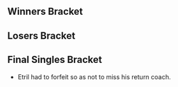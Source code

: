 {{DISPLAYTITLE:MARS 2017: ''Melee'' Singles Bracket}}{{SetGame|melee}}
{{tabs static
|name1=Overview
|link1=MARS/2017/Melee
|name2=Singles Bracket
|link2=MARS/2017/Melee/Singles Bracket
|name3=Doubles Bracket
|link3=MARS/2017/Melee/Doubles Bracket
|This=2
}}

==Winners Bracket==
{{16DEWBracketA2
<!-- Ro16 -->
|r1m1p1=BeLia |r1m1p1flag=fr |r1m1p1score=2
|r1m1p2=Tchang |r1m1p2flag=fr |r1m1p2score=0
|r1m1win=1

|r1m2p1=Nestea |r1m2p1flag=fr |r1m2p1score=0
|r1m2p2=Jerem |r1m2p2flag=fr |r1m2p2score=2
|r1m2win=1

|r1m3p1=Link_enfant |r1m3p1flag=fr |r1m3p1score=2
|r1m3p2=Rondelle |r1m3p2flag=fr |r1m3p2score=1
|r1m3win=1

|r1m4p1=Meljin |r1m4p1flag=fr |r1m4p1score=2
|r1m4p2=Kid Candi |r1m4p2flag=fr |r1m4p2score=0
|r1m4win=1

|r1m5p1=JiM |r1m5p1flag=fr |r1m5p1score=2
|r1m5p2=Squall |r1m5p2flag=fr |r1m5p2score=0
|r1m5win=1

|r1m6p1=Iñf |r1m6p1flag=fr |r1m6p1score=1
|r1m6p2=Etril |r1m6p2flag=fr |r1m6p2score=2
|r1m6win=2

|r1m7p1=Datto |r1m7p1flag=fr |r1m7p1score=2
|r1m7p2=Bobi |r1m7p2flag=fr |r1m7p2score=0
|r1m7win=1

|r1m8p1=MetalFox |r1m8p1flag=fr |r1m8p1score=1
|r1m8p2=yogui |r1m8p2flag=fr |r1m8p2score=2
|r1m8win=2

<!-- QUARTERFINALS -->
|r2m1p1=beLia |r2m1p1flag=fr |r2m1p1score=2
|r2m1p2=Jerem |r2m1p2flag=fr |r2m1p2score=0
|r2m1win=1

|r2m2p1=Link_enfant |r2m2p1flag=fr |r2m2p1score=0
|r2m2p2=Meljin |r2m2p2flag=fr |r2m2p2score=2
|r2m2win=2

|r2m3p1=JiM |r2m3p1flag=fr |r2m3p1score=0
|r2m3p2=Etril |r2m3p2flag=fr |r2m3p2score=2
|r2m3win=2

|r2m4p1=Datto |r2m4p1flag=fr |r2m4p1score=0
|r2m4p2=yogui |r2m4p2flag=fr |r2m4p2score=2
|r2m4win=2

<!-- SEMIFINALS -->
|r3m1p1=beLia |r3m1p1flag=fr |r3m1p1score=3
|r3m1p2=Meljin |r3m1p2flag=fr |r3m1p2score=1
|r3m1win=1

|r3m2p1=Etril |r3m2p1flag=fr |r3m2p1score=3
|r3m2p2=yogui |r3m2p2flag=fr |r3m2p2score=1
|r3m2win=1
}}
==Losers Bracket==
{{16DELBracketSmwA
|tourneylink=MARS/2017/Melee
|tourneyname=MARS 2017
|l1placement=13-16
|l2placement=9-12
|l3placement=7-8
|l4placement=5-6

<!-- Round 1 -->
|l1m1p1=Tchang |l1m1p1flag=fr |l1m1p1score=1
|l1m1p2=Nestea |l1m1p2flag=fr |l1m1p2score=2
|l1m1win=2

|l1m2p1=Rondelle |l1m2p1flag=fr |l1m2p1score=0
|l1m2p2=Kid Candi |l1m2p2flag=fr |l1m2p2score=2 
|l1m2win=2

|l1m3p1=Squall |l1m3p1flag=fr |l1m3p1score=0
|l1m3p2=Iñf |l1m3p2flag=fr |l1m3p2score=2
|l1m3win=2

|l1m4p1=Bobi |l1m4p1flag=fr |l1m4p1score=2
|l1m4p2=MetalFox |l1m4p2flag=fr |l1m4p2score= 1
|l1m4win=1

<!-- Round 2 -->
|l2m1p1=Datto |l2m1p1flag=fr |l2m1p1score=2
|l2m1p2=Nestea |l2m1p2flag=fr |l2m1p2score=0
|l2m1win=1

|l2m2p1=JiM |l2m2p1flag=fr |l2m2p1score=2
|l2m2p2=Kid Candi |l2m2p2flag=fr |l2m2p2score=0
|l2m2win=1

|l2m3p1=Link_enfant |l2m3p1flag=fr |l2m3p1score=0
|l2m3p2=Iñf |l2m3p2flag=fr |l2m3p2score=2
|l2m3win=2

|l2m4p1=Jerem |l2m4p1flag=fr |l2m4p1score=2
|l2m4p2=Bobi |l2m4p2flag=fr |l2m4p2score=0
|l2m4win=1

<!-- Round 3 -->
|l3m1p1=Datto |l3m1p1flag=fr |l3m1p1score=1
|l3m1p2=JiM |l3m1p2flag=fr |l3m1p2score=3
|l3m1win=2

|l3m2p1=Iñf |l3m2p1flag=fr |l3m2p1score=3
|l3m2p2=Jerem |l3m2p2flag=fr |l3m2p2score=0
|l3m2win=1

<!-- Round 4 -->
|l4m1p1=Meljin |l4m1p1flag=fr |l4m1p1score=1
|l4m1p2=JiM |l4m1p2flag=fr |l4m1p2score=3
|l4m1win=2

|l4m2p1=yogui |l4m2p1flag=fr |l4m2p1score=1
|l4m2p2=Iñf |l4m2p2flag=fr |l4m2p2score=3
|l4m2win=2
}}
<onlyinclude>
==Final Singles Bracket==
{{DEFinalSmwBracket
|tourneylink=MARS/2017/Melee
|tourneyname=MARS 2017
|l1placement=4
|r2placement=3
|r3loserplacement=2
|r3winnerplacement=1
|column-width=170
|export_score=true

<!-- FROM WINNERS -->
|r1m1p1=BeLia |r1m1p1flag=fr |r1m1p1score={{win}}
|r1m1p2=Etril |r1m1p2flag=fr |r1m1p2score=FF
|r1m1win=1
|r1m1p1char1= |r1m1p2char1= |r1m1win1= |r1m1stage1=
|r1m1p1char2= |r1m1p2char2= |r1m1win2= |r1m1stage2=
|r1m1p1char3= |r1m1p2char3= |r1m1win3= |r1m1stage3=
|r1m1p1char4= |r1m1p2char4= |r1m1win4= |r1m1stage4=
|r1m1p1char5= |r1m1p2char5= |r1m1win5= |r1m1stage5=

<!-- FROM LOSERS -->
|l1m1p1=JiM |l1m1p1flag=fr |l1m1p1score=
|l1m1p2=Iñf |l1m1p2flag=fr |l1m1p2score=
|l1m1win=2
|l1m1p1char1=doc |l1m1p2char1=puff |l1m1win1=2 |l1m1stage1=Final Destination
|l1m1p1char2=doc |l1m1p2char2=puff |l1m1win2=1 |l1m1stage2=Final Destination
|l1m1p1char3=doc |l1m1p2char3=puff |l1m1win3=2 |l1m1stage3=Dream Land
|l1m1p1char4=doc |l1m1p2char4=puff |l1m1win4=1 |l1m1stage4=Final Destination
|l1m1p1char5=doc |l1m1p2char5=puff |l1m1win5=2 |l1m1stage5=Fountain of Dreams

<!-- LOSERS FINALS -->
|r2m1p1=Etril |r2m1p1flag=fr |r2m1p1score=FF
|r2m1p2=Iñf |r2m1p2flag=fr |r2m1p2score={{win}}
|r2m1win=2
|r2m1p1char1= |r2m1p2char1= |r2m1win1= |r2m1stage1=
|r2m1p1char2= |r2m1p2char2= |r2m1win2= |r2m1stage2=
|r2m1p1char3= |r2m1p2char3= |r2m1win3= |r2m1stage3=
|r2m1p1char4= |r2m1p2char4= |r2m1win4= |r2m1stage4=
|r2m1p1char5= |r2m1p2char5= |r2m1win5= |r2m1stage5=

<!-- GRAND FINALS -->
|r3m1p1=BeLia |r3m1p1flag=fr |r3m1p1score=3
|r3m1p2=Iñf |r3m1p2flag=fr |r3m1p2score=0
|r3m1win=1
|r3m1p1char1=fox |r3m1p2char1=puff |r3m1win1=1 |r3m1stage1=Battlefield
|r3m1p1char2=fox |r3m1p2char2=puff |r3m1win2=1 |r3m1stage2=Fountain of Dreams
|r3m1p1char3=fox |r3m1p2char3=puff |r3m1win3=1 |r3m1stage3=Yoshi's Story
|r3m1p1char4= |r3m1p2char4= |r3m1win4= |r3m1stage4=
|r3m1p1char5= |r3m1p2char5= |r3m1win5= |r3m1stage5=
}}
*Etril had to forfeit so as not to miss his return coach.
</onlyinclude>
